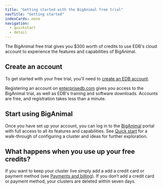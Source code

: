 ```yaml
---
title: "Getting started with the BigAnimal free trial"
navTitle: "Getting started" 
indexCards: none
navigation:
  - quickstart
  - detail
---
```


The BigAnimal free trial gives you $300 worth of credits to use EDB's cloud account to experience the features and capabilities of BigAnimal.

## Create an account

To get started with your free trial, you'll need to [create an EDB account](detail/create_an_account). 

Registering an account on [enterprisedb.com](https://www.enterprisedb.com/) gives you access to the BigAnimal trial, as well as EDB's training and software downloads. 
Accounts are free, and registration takes less than a minute.

## Start using BigAnimal

Once you have set up your account, you can log in to the [BigAnimal](https://portal.biganimal.com) portal with full access to all its features and capabilities. See [Quick start](quickstart) for a walk-through of configuring a cluster and ideas for further exploration.

## What happens when you use up your free credits? 

If you want to keep your cluster live simply add a add a credit card or payment method (see [Payments and billing](/biganimal/latest/pricing_and_billing/#payments-and-billing)). If you don’t add a credit card or payment method, your clusters are deleted within seven days. 